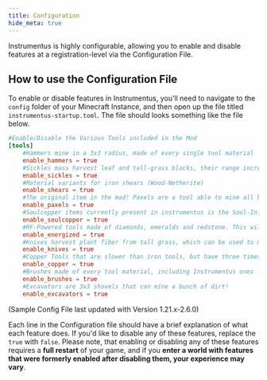 ```yaml
---
title: Configuration
hide_meta: true
---
```


Instrumentus is highly configurable, allowing you to enable and disable features at a registration-level via the Configuration File.

## How to use the Configuration File

To enable or disable features in Instrumentus, you'll need to navigate to the `config` folder of your Minecraft Instance, and then open up the file titled `instrumentus-startup.toml`. The file should looks something like the file below.

```toml
#Enable/Disable the Various Tools included in the Mod
[tools]
	#Hammers mine in a 3x3 radius, made of every single tool material
	enable_hammers = true
	#Sickles mass harvest leaf and tall-grass blocks, their range increases the higher the tool level
	enable_sickles = true
	#Material variants for iron shears (Wood-Netherite)
	enable_shears = true
	#The original item in the mod! Paxels are a tool able to mine all blocks that an Axe, Pickaxe and Shovel Can
	enable_paxels = true
	#Soulcopper items currently present in instrumentus is the Soul-Infused Pickaxe, which places light blocks on right click
	enable_soulcopper = true
	#RF-Powered tools made of diamonds, emeralds and redstone. This will also disable carbon rods.
	enable_energized = true
	#Knives harvest plant fiber from tall grass, which can be used to make string. Disables Knives as well as plant fiber.
	enable_knives = true
	#Copper Tools that are slower than iron tools, but have three times the durability
	enable_copper = true
	#Brushes made of every tool material, including Instrumentus ones - their speed stays the same, however they have different durabilities
	enable_brushes = true
	#Excavators are 3x3 shovels that can mine a bunch of dirt!
	enable_excavators = true
```
(Sample Config File last updated with Version 1.21.x-2.6.0)

Each line in the Configuration file should have a brief explanation of what each feature does. If you'd like to disable any of these features, replace the `true` with `false`. Please note, that enabling or disabling any of these features requires a **full restart** of your game, and if you **enter a world with features that were formerly enabled after disabling them, your experience may vary**.

